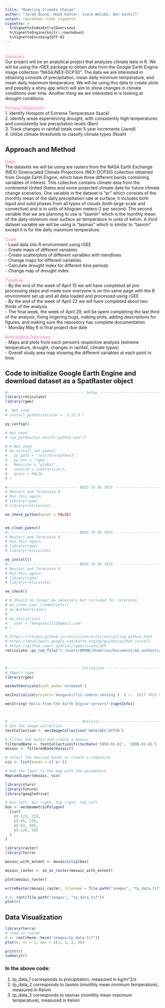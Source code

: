 ```yaml
---
title: "Modeling Climate Change"
author: "Jared Boone, Noah Kantor, Isack Walube, Ben Gaskill"
output: rmarkdown::html_vignette
vignette: >
  %\VignetteIndexEntry{Overview}
  %\VignetteEngine{knitr::rmarkdown}
  %\VignetteEncoding{UTF-8}
---
```

<br/>
<span style="color: #FF69B4;">Summary</span> 
<br/>
Our project will be an analytical project that analyzes climate data in R. We will be using the rGEE package to obtain data from the Google Earth Engine image collection "NASA/NEX-DCP30". The data we are interested in obtaining consists of precipitation, mean daily minimum temperature, and mean daily maximum temperature. We will be using this data to create plots and possibly a shiny app which will aim to show changes in climate conditions over time. Another thing we are interested in is looking at drought conditions. 

<span style="color: #FF69B4;">Primary Objectives:</span> 
<br/>
1. Identify Hotspots of Extreme Temperature (Isack)  <br/>
2. Identify areas experiencing drought, with consistently high temperatures and consistently low precipitation levels (Ben) <br/>
3. Track changes in rainfall totals over 5 year increments (Jared) <br/>
4. Utilize climate thresholds to classify climate types (Noah) <br/>

## Approach and Method
<span style="color: #FF69B4;">Data:</span> 
<br/>
The datasets we will be using are rasters from the  NASA Earth Exchange (NEX) Downscaled Climate Projections (NEX-DCP30) collection obtained from Google Earth Engine, which have three different bands containing variables of interest. This collection contains climate data from the continental United States and some projected climate data for future climate change scenarios. One variable in the dataset is “pr” which consists of the monthly mean of the daily precipitation rate at surface; it includes both liquid and solid phases from all types of clouds (both large-scale and convective) and is in units of kilogram meters-2 per second. The second variable that we are planning to use is “tasmin” which is the monthly mean of the daily-minimum near surface air temperature in units of kelvin. A third dataset variable we will be using is “tasmax” which is similar to “tasmin” except it is for the daily maximum temperature.

<span style="color: #FF69B4;">Code:</span> 
<br/>
- Load data into R environment using rGEE <br/>
- Create maps of different variables <br/>
- Create scatterplots of different variables with trendlines <br/>
- Change  maps for different variables <br/>
- Calculate drought index for different time periods <br/>
- Change map of drought index <br/>

<span style="color: #FF69B4;">Timeline:</span> 
<br/>
- By the end of the week of April 15 we will have completed all pre-processing steps and made sure everyone is on the same page with the R environment set up and all data loaded and processed using rGEE <br/>
- By the end of the week of April 22 we will have completed about two thirds of the analysis <br/>
- The final week, the week of April 29, will be spent completing the last third of the analysis,  fixing lingering bugs, making plots, adding descriptions for figures, and making sure the repository has complete documentation <br/>
- Monday May 6 is final project due date <br/>

<span style="color: #FF69B4;">Anticipated Outcomes:</span> 
<br/>
- Maps and plots from each person's respective analysis (extreme temperature, drought, changes in rainfall, climate types) <br/>
- Overall study area map showing the different variables at each point in time <br/>

## Code to initialize Google Earth Engine and download dataset as a SpatRaster object
```r
#----------------------------------- Setup ------------------------------------#
library(reticulate)
library(rgee)

#  Not used
# install_python(version = '3.12.3')

py_config()

# Not used
# use_python(Sys.which("python.exe"))

# # Not used
# ee_install_set_pyenv(
#   py_path = "/usr/bin/python3",
#   py_env = "rgee",
#   Renviron = "global",
#   confirm = interactive(),
#   quiet = FALSE
# )

#-------------------------------- NEED TO DO THIS -----------------------------#
# Restart and Terminate R
# Run this again:
# library(rgee)
# library(reticulate)

ee_check_python(quiet = FALSE)


ee_clean_pyenv()
#-------------------------------- NEED TO DO THIS -----------------------------#
# Restart and Terminate R
# Run this again:
# library(rgee)
# library(reticulate)

ee_install()
#-------------------------------- NEED TO DO THIS -----------------------------#
# Restart and Terminate R
# Run this again:
# library(rgee)
# library(reticulate)

ee_check()

# # Should no longer be necessary but included for reference
# ee_clean_user_credentials()
# ee_Authenticate()
# 
# ee_Initialize(
#   user = "bengaskill12@gmail.com"
# )

# https://rstudio.github.io/reticulate/articles/calling_python.html
# https://developers.google.com/earth-engine/guides/python_install
# https://github.com/r-spatial/rgee/issues/355
reticulate::py_run_file("C:/Users/BMONE/OneDrive/Documents/ee_authentication.py")



# -------------------------------- Initialize ---------------------------------#
# Import rgee.
library(rgee)

ee$Authenticate(auth_mode='notebook')

ee$Initialize(project='bengaskill12-remote-sensing')  # <-- EDIT THIS FOR YOUR PROJECT

ee$String('Hello from the Earth Engine servers!')$getInfo()



# -------------------------------- Analysis -----------------------------------#
# Get the image collection
testCollection <- ee$ImageCollection('NASA/NEX-DCP30')

# Filter the dates and create a mosaic
filteredDate <- testCollection$filterDate('1950-01-01', '2099-01-01')
mosaic <- filteredDate$mosaic()

# Select the desired bands or create a composite
vis <- list(bands = c('pr'))

# Add the layer to the map with the parameters
Map$addLayer(mosaic, vis)

library(stars)
library(future)
library(googledrive)

# bot left, bot right, top right, top left
box <- ee$Geometry$Polygon(
  list(
    c(-123, 25),
    c(-65, 23),
    c(-63, 50),
    c(-128, 50)
  )
)

library(raster)
library(terra)

mosaic_with_extent <- mosaic$clip(box)

mosaic_raster <- ee_as_raster(mosaic_with_extent)

plot(mosaic_raster)

writeRaster(mosaic_raster, filename = file.path("images", "tp_data.tif"))

r <- rast(file.path("images", "tp_data.tif"))
plot(r)
```

## Data Visualization
```r
library(terra)
# read in raster
r <- rast(here::here("images/tp_data.tif"))
plot(r, nc = 1, mar = c(1, 1, 2, 4))

print(r)
summary(r)
```
### In the above code:
1. tp_data_1 corresponds to precipitation, measured in kg/m^2/s <br/>
2. tp_data_2 corresponds to tasmin (monthly mean minimum temperature), measured in Kelvin <br/>
3. tp_data_3 corresponds to tasmax (monthly mean maximum temperature), measured in Kelvin <br/>
